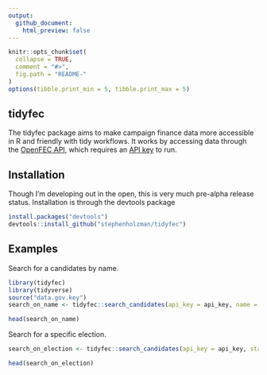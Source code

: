 ```yaml
---
output:
  github_document:
    html_preview: false
---
```


```r
knitr::opts_chunk$set(
  collapse = TRUE,
  comment = "#>",
  fig.path = "README-"
)
options(tibble.print_min = 5, tibble.print_max = 5)
```

## tidyfec

The tidyfec package aims to make campaign finance data more accessible in R and friendly with tidy workflows. It works by accessing data through the [OpenFEC API](https://api.open.fec.gov/developers/), which requires an [API key](https://api.data.gov/signup/) to run.

## Installation

Though I'm developing out in the open, this is very much pre-alpha release status. Installation is through the devtools package

```r
install.packages("devtools")
devtools::install_github("stephenholzman/tidyfec")
```

## Examples
Search for a candidates by name.

```r
library(tidyfec)
library(tidyverse)
source("data.gov.key")
search_on_name <- tidyfec::search_candidates(api_key = api_key, name = "Obama", data_structure = "tidy")

head(search_on_name)

```

Search for a specific election.

```r
search_on_election <- tidyfec::search_candidates(api_key = api_key, state = "VA", district = "05", office = "H", election_year = "2018", data_structure = "tidy")

head(search_on_election)
```

